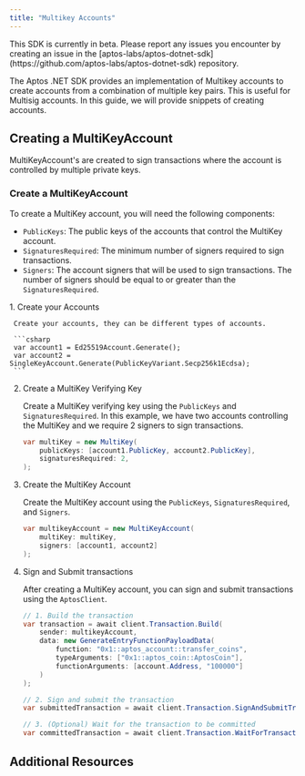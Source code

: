```yaml
---
title: "Multikey Accounts"
---
```



<Aside type="caution" emoji="❗">
  This SDK is currently in beta. Please report any issues you encounter by
  creating an issue in the
  [aptos-labs/aptos-dotnet-sdk](https://github.com/aptos-labs/aptos-dotnet-sdk)
  repository.
</Aside>

The Aptos .NET SDK provides an implementation of Multikey accounts to create accounts from a combination of multiple key pairs. This is useful for
Multisig accounts. In this guide, we will provide snippets of creating accounts.

## Creating a MultiKeyAccount

MultiKeyAccount's are created to sign transactions where the account is controlled by multiple private keys.

### Create a MultiKeyAccount

To create a MultiKey account, you will need the following components:

- `PublicKeys`: The public keys of the accounts that control the MultiKey account.
- `SignaturesRequired`: The minimum number of signers required to sign transactions.
- `Signers`: The account signers that will be used to sign transactions. The number of signers should be equal to or greater than the `SignaturesRequired`.

<Steps>
  1. Create your Accounts

     Create your accounts, they can be different types of accounts.

     ```csharp
     var account1 = Ed25519Account.Generate();
     var account2 = SingleKeyAccount.Generate(PublicKeyVariant.Secp256k1Ecdsa);
     ```

  2. Create a MultiKey Verifying Key

     Create a MultiKey verifying key using the `PublicKeys` and `SignaturesRequired`. In this example,
     we have two accounts controlling the MultiKey and we require 2 signers to sign transactions.

     ```csharp
     var multiKey = new MultiKey(
         publicKeys: [account1.PublicKey, account2.PublicKey],
         signaturesRequired: 2,
     );
     ```

  3. Create the MultiKey Account

     Create the MultiKey account using the `PublicKeys`, `SignaturesRequired`, and `Signers`.

     ```csharp
     var multikeyAccount = new MultiKeyAccount(
         multiKey: multiKey,
         signers: [account1, account2]
     );
     ```

  4. Sign and Submit transactions

     After creating a MultiKey account, you can sign and submit transactions using the `AptosClient`.

     ```csharp
     // 1. Build the transaction
     var transaction = await client.Transaction.Build(
         sender: multikeyAccount,
         data: new GenerateEntryFunctionPayloadData(
             function: "0x1::aptos_account::transfer_coins",
             typeArguments: ["0x1::aptos_coin::AptosCoin"],
             functionArguments: [account.Address, "100000"]
         )
     );

     // 2. Sign and submit the transaction
     var submittedTransaction = await client.Transaction.SignAndSubmitTransaction(multikeyAccount, transaction);

     // 3. (Optional) Wait for the transaction to be committed
     var committedTransaction = await client.Transaction.WaitForTransaction(submittedTransaction.Hash);
     ```
</Steps>

## Additional Resources

<CardGrid>
  <LinkCard href="https://aptos-labs.github.io/aptos-dotnet-sdk/docs/Aptos.MultiKeyAccount.html" title="MultiKeyAccount Reference" description="The full API reference for the MultiKeyAccount class." target="_blank" />
</CardGrid>
